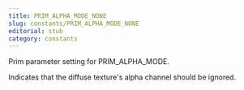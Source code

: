 ```yaml
---
title: PRIM_ALPHA_MODE_NONE
slug: constants/PRIM_ALPHA_MODE_NONE
editorial: stub
category: constants
---
```


<LSLConstant name="PRIM_ALPHA_MODE_NONE"/>

Prim parameter setting for PRIM_ALPHA_MODE.

Indicates that the diffuse texture's alpha channel should be ignored.
